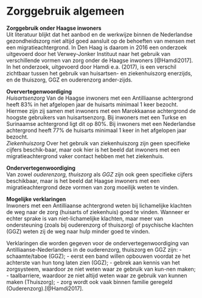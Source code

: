 # Zorggebruik algemeen {-} 

**Zorggebruik onder Haagse inwoners**   
Uit literatuur blijkt dat het aanbod en de werkwijze binnen de Nederlandse gezondheidszorg niet altijd goed aansluit op de behoeften van mensen met een migratieachtergrond. In Den Haag is daarom in 2016 een onderzoek uitgevoerd door het Verwey-Jonker Instituut naar het gebruik van verschillende vormen van zorg onder de Haagse inwoners [@Hamdi2017]. In het onderzoek, uitgevoerd door  Hamdi e.a. (2017), is een verschil zichtbaar tussen het gebruik van huisartsen- en ziekenhuiszorg enerzijds, en de thuiszorg, GGZ en ouderenzorg ander-zijds.   

**Oververtegenwoordiging**   
*Huisartsenzorg*	Van de Haagse inwoners met een Antilliaanse achtergrond heeft 83% in het afgelopen jaar de huisarts minimaal 1 keer bezocht. Hiermee zijn zij samen met inwoners met een Marokkaanse achtergrond de hoogste gebruikers van huisartsenzorg. Bij inwoners met een Turkse en Surinaamse achtergrond ligt dit op 80%. Bij inwoners met een Nederlandse achtergrond heeft 77% de huisarts minimaal 1 keer in het afgelopen jaar bezocht.     
*Ziekenhuiszorg*	Over het gebruik van ziekenhuiszorg zijn geen specifieke cijfers beschik-baar, maar ook hier is het beeld dat inwoners met een migratieachtergrond vaker contact hebben met het ziekenhuis.   

**Ondervertegenwoordiging**  
Van zowel *ouderenzorg, thuiszorg* als *GGZ* zijn ook geen specifieke cijfers beschikbaar, maar is het beeld dat Haagse inwoners met een migratieachtergrond deze vormen van zorg moeilijk weten te vinden.   

**Mogelijke verklaringen**   
Inwoners met een Antilliaanse achtergrond weten bij lichamelijke klachten de weg naar de zorg (huisarts of ziekenhuis) goed te vinden. Wanneer er echter sprake is van niet-lichamelijke klachten, maar meer van ondersteuning (zoals bij ouderenzorg of thuiszorg) of psychische klachten (GGZ) weten zij de weg naar hulp minder goed te vinden.   

Verklaringen die worden gegeven voor de ondervertegenwoordiging van Antilliaanse-Nederlanders in de ouderenzorg, thuiszorg en GGZ zijn: 
- schaamte/taboe (GGZ); 
- eerst een band willen opbouwen voordat ze het achterste van hun tong laten zien (GGZ); 
- gebrek aan kennis van het zorgsysteem, waardoor ze niet weten waar ze gebruik van kun-nen maken;
- taalbarriere, waardoor ze niet altijd weten waar ze gebruik van kunnen maken (Thuiszorg); 
- zorg wordt ook vaak binnen familie geregeld (Ouderenzorg).[@Hamdi2017].

